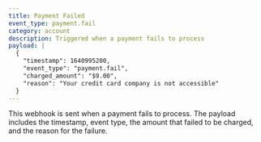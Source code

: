 ```yaml
---
title: Payment Failed
event_type: payment.fail
category: account
description: Triggered when a payment fails to process
payload: |
  {
    "timestamp": 1640995200,
    "event_type": "payment.fail",
    "charged_amount": "$9.00",
    "reason": "Your credit card company is not accessible"
  }
---
```


This webhook is sent when a payment fails to process. The payload includes the timestamp, event type, the amount that failed to be charged, and the reason for the failure.